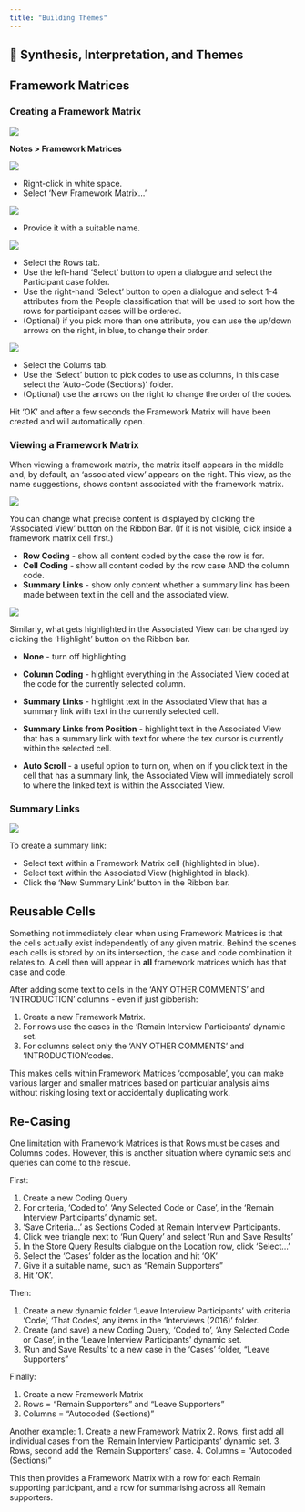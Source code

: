 ```yaml
---
title: "Building Themes"
---
```


## 🤔 Synthesis, Interpretation, and Themes


## Framework Matrices

### Creating a Framework Matrix

![](images/framework-1.png)

**Notes > Framework Matrices**

![](images/framework-2.png)

- Right-click in white space.
- Select 'New Framework Matrix...'

![](images/framework-3.png)

- Provide it with a suitable name.

![](images/framework-4.png)

- Select the Rows tab.
- Use the left-hand 'Select' button to open a dialogue and select the Participant case folder.
- Use the right-hand 'Select' button to open a dialogue and select 1-4 attributes from the People classification that will be used to sort how the rows for participant cases will be ordered.
- (Optional) if you pick more than one attribute, you can use the up/down arrows on the right, in blue, to change their order.

![](images/framework-5.png)

- Select the Colums tab.
- Use the 'Select' button to pick codes to use as columns, in this case select the 'Auto-Code (Sections)' folder.
- (Optional) use the arrows on the right to change the order of the codes.

Hit 'OK' and after a few seconds the Framework Matrix will have been created and will automatically open.

### Viewing a Framework Matrix

When viewing a framework matrix, the matrix itself appears in the middle and, by default, an 'associated view' appears on the right. This view, as the name suggestions, shows content associated with the framework matrix.

![](images/framework-associatedview.png)

You can change what precise content is displayed by clicking the 'Associated View' button on the Ribbon Bar. (If it is not visible, click inside a framework matrix cell first.)

- **Row Coding** - show all content coded by the case the row is for.
- **Cell Coding** - show all content coded by the row case AND the column code.
- **Summary Links** - show only content whether a summary link has been made between text in the cell and the associated view.

![](images/framework-highlight.png)

Similarly, what gets highlighted in the Associated View can be changed by clicking the 'Highlight' button on the Ribbon bar.

- **None** - turn off highlighting.
- **Column Coding** - highlight everything in the Associated View coded at the code for the currently selected column.
- **Summary Links** - highlight text in the Associated View that has a summary link with text in the currently selected cell.
- **Summary Links from Position** - highlight text in the Associated View that has a summary link with text for where the tex cursor is currently within the selected cell.

- **Auto Scroll** - a useful option to turn on, when on if you click text in the cell that has a summary link, the Associated View will immediately scroll to where the linked text is within the Associated View.

### Summary Links

![](images/framework-newsummarylink.png)

To create a summary link:

- Select text within a Framework Matrix cell (highlighted in blue).
- Select text within the Associated View (highlighted in black).
- Click the 'New Summary Link' button in the Ribbon bar.

## Reusable Cells

Something not immediately clear when using Framework Matrices is that the cells actually exist independently of any given matrix. Behind the scenes each cells is stored by on its intersection, the case and code combination it relates to. A cell then will appear in **all** framework matrices which has that case and code.

After adding some text to cells in the 'ANY OTHER COMMENTS' and 'INTRODUCTION' columns - even if just gibberish:

1. Create a new Framework Matrix.
2. For rows use the cases in the 'Remain Interview Participants' dynamic set.
3. For columns select only the 'ANY OTHER COMMENTS' and 'INTRODUCTION'codes.

This makes cells within Framework Matrices 'composable', you can make various larger and smaller matrices based on particular analysis aims without risking losing text or accidentally duplicating work.

## Re-Casing

One limitation with Framework Matrices is that Rows must be cases and Columns codes. However, this is another situation where dynamic sets and queries can come to the rescue.

First:

1. Create a new Coding Query
2. For criteria, 'Coded to', 'Any Selected Code or Case', in the 'Remain Interview Participants' dynamic set.
3. 'Save Criteria...' as Sections Coded at Remain Interview Participants.
4. Click wee triangle next to 'Run Query' and select 'Run and Save Results'
5. In the Store Query Results dialogue on the Location row, click 'Select...'
6. Select the 'Cases' folder as the location and hit 'OK'
7. Give it a suitable name, such as "Remain Supporters"
8. Hit 'OK'.

Then:

1. Create a new dynamic folder 'Leave Interview Participants' with criteria 'Code', 'That Codes', any items in the 'Interviews (2016)' folder.
2. Create (and save) a new Coding Query, 'Coded to', 'Any Selected Code or Case', in the 'Leave Interview Participants' dynamic set.
3. 'Run and Save Results' to a new case in the 'Cases' folder, "Leave Supporters"

Finally:

1. Create a new Framework Matrix
2. Rows = "Remain Supporters" and "Leave Supporters"
3. Columns = "Autocoded (Sections)"

Another example:
1. Create a new Framework Matrix
2. Rows, first add all individual cases from the 'Remain Interview Participants' dynamic set.
3. Rows, second add the 'Remain Supporters' case.
4. Columns = "Autocoded (Sections)"

This then provides a Framework Matrix with a row for each Remain supporting participant, and a row for summarising across all Remain supporters.